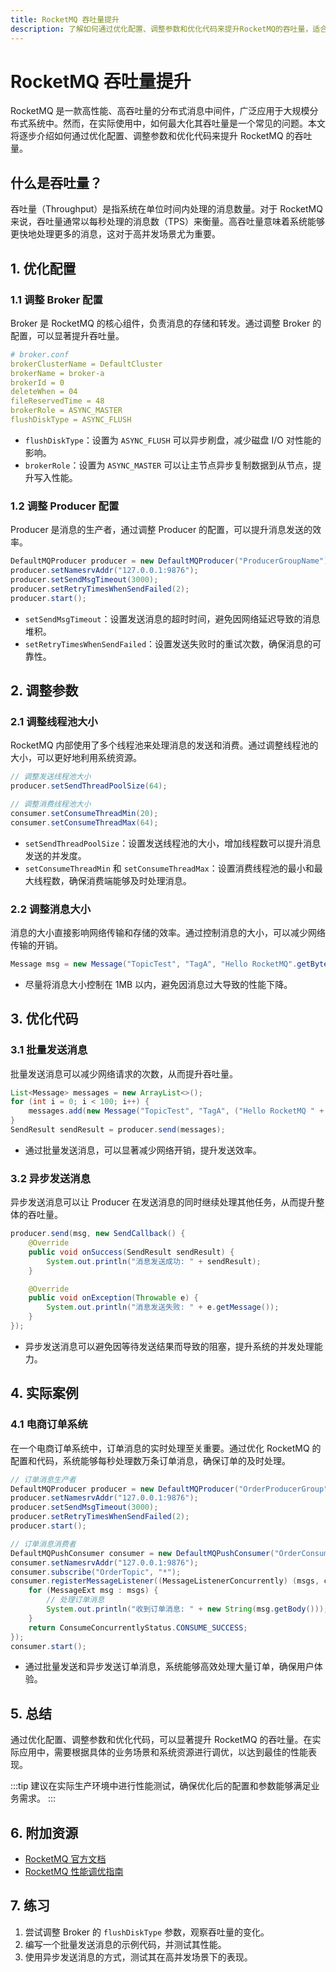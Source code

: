 ```yaml
---
title: RocketMQ 吞吐量提升
description: 了解如何通过优化配置、调整参数和优化代码来提升RocketMQ的吞吐量，适合初学者学习。
---
```


# RocketMQ 吞吐量提升

RocketMQ 是一款高性能、高吞吐量的分布式消息中间件，广泛应用于大规模分布式系统中。然而，在实际使用中，如何最大化其吞吐量是一个常见的问题。本文将逐步介绍如何通过优化配置、调整参数和优化代码来提升 RocketMQ 的吞吐量。

## 什么是吞吐量？

吞吐量（Throughput）是指系统在单位时间内处理的消息数量。对于 RocketMQ 来说，吞吐量通常以每秒处理的消息数（TPS）来衡量。高吞吐量意味着系统能够更快地处理更多的消息，这对于高并发场景尤为重要。

## 1. 优化配置

### 1.1 调整 Broker 配置

Broker 是 RocketMQ 的核心组件，负责消息的存储和转发。通过调整 Broker 的配置，可以显著提升吞吐量。

```yaml
# broker.conf
brokerClusterName = DefaultCluster
brokerName = broker-a
brokerId = 0
deleteWhen = 04
fileReservedTime = 48
brokerRole = ASYNC_MASTER
flushDiskType = ASYNC_FLUSH
```

- `flushDiskType`：设置为 `ASYNC_FLUSH` 可以异步刷盘，减少磁盘 I/O 对性能的影响。
- `brokerRole`：设置为 `ASYNC_MASTER` 可以让主节点异步复制数据到从节点，提升写入性能。

### 1.2 调整 Producer 配置

Producer 是消息的生产者，通过调整 Producer 的配置，可以提升消息发送的效率。

```java
DefaultMQProducer producer = new DefaultMQProducer("ProducerGroupName");
producer.setNamesrvAddr("127.0.0.1:9876");
producer.setSendMsgTimeout(3000);
producer.setRetryTimesWhenSendFailed(2);
producer.start();
```

- `setSendMsgTimeout`：设置发送消息的超时时间，避免因网络延迟导致的消息堆积。
- `setRetryTimesWhenSendFailed`：设置发送失败时的重试次数，确保消息的可靠性。

## 2. 调整参数

### 2.1 调整线程池大小

RocketMQ 内部使用了多个线程池来处理消息的发送和消费。通过调整线程池的大小，可以更好地利用系统资源。

```java
// 调整发送线程池大小
producer.setSendThreadPoolSize(64);

// 调整消费线程池大小
consumer.setConsumeThreadMin(20);
consumer.setConsumeThreadMax(64);
```

- `setSendThreadPoolSize`：设置发送线程池的大小，增加线程数可以提升消息发送的并发度。
- `setConsumeThreadMin` 和 `setConsumeThreadMax`：设置消费线程池的最小和最大线程数，确保消费端能够及时处理消息。

### 2.2 调整消息大小

消息的大小直接影响网络传输和存储的效率。通过控制消息的大小，可以减少网络传输的开销。

```java
Message msg = new Message("TopicTest", "TagA", "Hello RocketMQ".getBytes(RemotingHelper.DEFAULT_CHARSET));
```

- 尽量将消息大小控制在 1MB 以内，避免因消息过大导致的性能下降。

## 3. 优化代码

### 3.1 批量发送消息

批量发送消息可以减少网络请求的次数，从而提升吞吐量。

```java
List<Message> messages = new ArrayList<>();
for (int i = 0; i < 100; i++) {
    messages.add(new Message("TopicTest", "TagA", ("Hello RocketMQ " + i).getBytes()));
}
SendResult sendResult = producer.send(messages);
```

- 通过批量发送消息，可以显著减少网络开销，提升发送效率。

### 3.2 异步发送消息

异步发送消息可以让 Producer 在发送消息的同时继续处理其他任务，从而提升整体的吞吐量。

```java
producer.send(msg, new SendCallback() {
    @Override
    public void onSuccess(SendResult sendResult) {
        System.out.println("消息发送成功: " + sendResult);
    }

    @Override
    public void onException(Throwable e) {
        System.out.println("消息发送失败: " + e.getMessage());
    }
});
```

- 异步发送消息可以避免因等待发送结果而导致的阻塞，提升系统的并发处理能力。

## 4. 实际案例

### 4.1 电商订单系统

在一个电商订单系统中，订单消息的实时处理至关重要。通过优化 RocketMQ 的配置和代码，系统能够每秒处理数万条订单消息，确保订单的及时处理。

```java
// 订单消息生产者
DefaultMQProducer producer = new DefaultMQProducer("OrderProducerGroup");
producer.setNamesrvAddr("127.0.0.1:9876");
producer.setSendMsgTimeout(3000);
producer.setRetryTimesWhenSendFailed(2);
producer.start();

// 订单消息消费者
DefaultMQPushConsumer consumer = new DefaultMQPushConsumer("OrderConsumerGroup");
consumer.setNamesrvAddr("127.0.0.1:9876");
consumer.subscribe("OrderTopic", "*");
consumer.registerMessageListener((MessageListenerConcurrently) (msgs, context) -> {
    for (MessageExt msg : msgs) {
        // 处理订单消息
        System.out.println("收到订单消息: " + new String(msg.getBody()));
    }
    return ConsumeConcurrentlyStatus.CONSUME_SUCCESS;
});
consumer.start();
```

- 通过批量发送和异步发送订单消息，系统能够高效处理大量订单，确保用户体验。

## 5. 总结

通过优化配置、调整参数和优化代码，可以显著提升 RocketMQ 的吞吐量。在实际应用中，需要根据具体的业务场景和系统资源进行调优，以达到最佳的性能表现。

:::tip
建议在实际生产环境中进行性能测试，确保优化后的配置和参数能够满足业务需求。
:::

## 6. 附加资源

- [RocketMQ 官方文档](https://rocketmq.apache.org/docs/)
- [RocketMQ 性能调优指南](https://rocketmq.apache.org/docs/performance-tuning/)

## 7. 练习

1. 尝试调整 Broker 的 `flushDiskType` 参数，观察吞吐量的变化。
2. 编写一个批量发送消息的示例代码，并测试其性能。
3. 使用异步发送消息的方式，测试其在高并发场景下的表现。